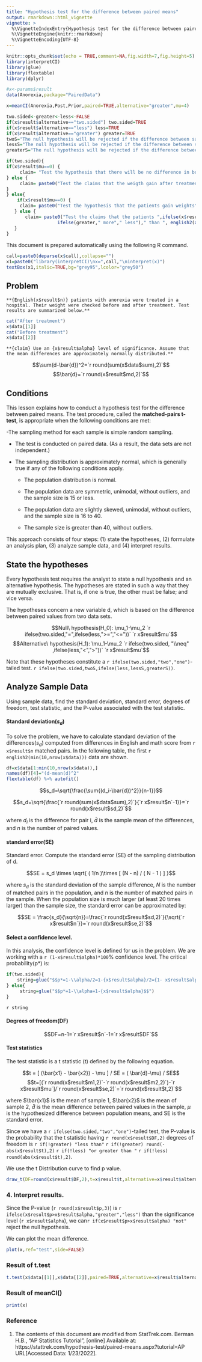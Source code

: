 ```yaml
---
title: "Hypothesis test for the difference between paired means"
output: rmarkdown::html_vignette
vignette: >
  %\VignetteIndexEntry{Hypothesis test for the difference between paired means}
  %\VignetteEngine{knitr::rmarkdown}
  %\VignetteEncoding{UTF-8}
---
```


```r
knitr::opts_chunk$set(echo = TRUE,comment=NA,fig.width=7,fig.height=5)
library(interpretCI)
library(glue)
library(flextable)
library(dplyr)
```

```r
#x<-params$result
data(Anorexia,package="PairedData")

x=meanCI(Anorexia,Post,Prior,paired=TRUE,alternative="greater",mu=4)

two.sided<-greater<-less<-FALSE
if(x$result$alternative=="two.sided") two.sided=TRUE
if(x$result$alternative=="less") less=TRUE
if(x$result$alternative=="greater") greater=TRUE
twoS="The null hypothesis will be rejected if the difference between sample means is too big or if it is too small."
lessS="The null hypothesis will be rejected if the difference between sample means is too small."
greaterS="The null hypothesis will be rejected if the difference between sample means is too big."

if(two.sided){
if(x$result$mu==0) {
     claim= "Test the hypothesis that there will be no difference in body weightmen after treatment"
} else {
     claim= paste0("Test the claims that the weigth gain after treatment is equal to ", x$result$mu) 
}
} else{
    if(x$result$mu==0) {
     claim= paste0("Test the hypothesis that the patients gain weights", ifelse(greater,"more","less")," after treatment.")
   } else {
       claim= paste0("Test the claims that the patients ",ifelse(x$result$mu>0,"gain","loose")," at least ", 
                   ifelse(greater," more"," less")," than ", english2(abs(x$result$mu)), " pounds in weights after treatment.") 
   }
}
```


This document is prepared automatically using the following R command.

```r
call=paste0(deparse(x$call),collapse="")
x1=paste0("library(interpretCI)\nx=",call,"\ninterpret(x)")
textBox(x1,italic=TRUE,bg="grey95",lcolor="grey50")
```

## Problem

```glue
**{English(x$result$n)} patients with anorexia were treated in a hospital. Their weight were checked before and after treatment. Test results are summarized below.**
```

```r
cat("After treatment")
x$data[[1]]
cat("Before treatment")
x$data[[2]]
```

```glue
**{claim} Use an {x$result$alpha} level of significance. Assume that the mean differences are approximately normally distributed.**
```

$$\sum(d-\bar{d})^2=`r round(sum(x$data$sum),2)`$$
$$\bar{d}=`r round(x$result$md,2)`$$


## Conditions

This lesson explains how to conduct a hypothesis test for the difference between paired means. The test procedure, called the **matched-pairs t-test**, is appropriate when the following conditions are met:

-The sampling method for each sample is simple random sampling.

- The test is conducted on paired data. (As a result, the data sets are not independent.)

- The sampling distribution is approximately normal, which is generally true if any of the following conditions apply.

     + The population distribution is normal.
     
     + The population data are symmetric, unimodal, without outliers, and the sample size is 15 or less.
     
     + The population data are slightly skewed, unimodal, without outliers, and the sample size is 16 to 40.

     + The sample size is greater than 40, without outliers.
     
This approach consists of four steps: (1) state the hypotheses, (2) formulate an analysis plan, (3) analyze sample data, and (4) interpret results.


## State the hypotheses

Every hypothesis test requires the analyst to state a null hypothesis and an alternative hypothesis. The hypotheses are stated in such a way that they are mutually exclusive. That is, if one is true, the other must be false; and vice versa.

The hypotheses concern a new variable d, which is based on the difference between paired values from two data sets.


$$Null\ hypothesis(H_0): \mu_1-\mu_2 `r ifelse(two.sided,"=",ifelse(less,">=","<="))` `r x$result$mu`$$
$$Alternative\ hypothesis(H_1): \mu_1-\mu_2 `r ifelse(two.sided, "\\neq" ,ifelse(less,"<",">"))` `r x$result$mu`$$

Note that these hypotheses constitute a `r ifelse(two.sided,"two","one")`-tailed test. `r ifelse(two.sided,twoS,ifelse(less,lessS,greaterS))`.


## Analyze Sample Data

Using sample data, find the standard deviation, standard error, degrees of freedom, test statistic, and the P-value associated with the test statistic.

#### Standard deviation($s_d$)

To solve the problem, we have to calculate standard deviation of the differences($s_d$) computed from  differences in English and math score from `r x$result$n` matched pairs. In the following table, the first `r english2(min(10,nrow(x$data)))` data are shown.

```r
df=x$data[1:min(10,nrow(x$data)),]
names(df)[4]="(d-mean(d)^2"
flextable(df) %>% autofit()
```




 $$s_d=\sqrt{\frac{\sum{(d_i-\bar{d})^2}}{n-1}}$$
 
 $$s_d=\sqrt{\frac{`r round(sum(x$data$sum),2)`}{`r x$result$n`-1}}=`r round(x$result$sd,2)`$$
 
where $d_i$ is the difference for pair i, $\bar{d}$ is the sample mean of the differences, and $n$ is the number of paired values.



#### standard error(SE)

Standard error. Compute the standard error (SE) of the sampling distribution of d.

$$SE = s_d \times \sqrt{ ( 1/n )\times [ (N - n) / ( N - 1 ) ] }$$

where $s_d$ is the standard deviation of the sample difference, $N$ is the number of matched pairs in the population, and $n$ is the number of matched pairs in the sample. When the population size is much larger (at least 20 times larger) than the sample size, the standard error can be approximated by:

$$SE = \frac{s_d}{\sqrt{n}}=\frac{`r round(x$result$sd,2)`}{\sqrt{`r x$result$n`}}=`r round(x$result$se,2)`$$

#### Select a confidence level. 

In this analysis, the confidence level is defined for us in the problem. We are working with a `r (1-x$result$alpha)*100`% confidence level. The critical probability(p*) is:

```r
if(two.sided){
    string=glue("$$p*=1-\\alpha/2=1-{x$result$alpha}/2={1- x$result$alpha/2}$$")
} else{
     string=glue("$$p*=1-\\alpha=1-{x$result$alpha}$$")
}
```
`r string`

#### Degrees of freedom(DF)

$$DF=n-1=`r x$result$n`-1=`r x$result$DF`$$

#### Test statistics

The test statistic is a t statistic (t) defined by the following equation.

$$t = [ (\bar{x1} - \bar{x2}) - \mu ] / SE = ( \bar{d}-\mu) / SE$$
$$t=[(`r round(x$result$m1,2)`-`r round(x$result$m2,2)`)-`r x$result$mu`]/`r round(x$result$se,2)`=`r round(x$result$t,2)`$$

where $\bar{x1}$ is the mean of sample 1, $\bar{x2}$ is the mean of sample 2, $\bar{d}$ is the mean difference between paired values in the sample, $\mu$ is the hypothesized difference between population means, and SE is the standard error.

Since we have a `r ifelse(two.sided,"two","one")`-tailed test, the P-value is the probability that the t statistic having `r round(x$result$DF,2)` degrees of freedom is `r if(!greater) "less than"` `r if(!greater) round(-abs(x$result$t),2)` `r if(!less) "or greater than "` `r if(!less) round(abs(x$result$t),2)`.

We use the t Distribution curve to find p value.

```r
draw_t(DF=round(x$result$DF,2),t=x$result$t,alternative=x$result$alternative)
```

### 4. Interpret results. 

Since the P-value (`r round(x$result$p,3)`) is `r ifelse(x$result$p>x$result$alpha,"greater","less")` than the significance level (`r x$result$alpha`), we can`r if(x$result$p>x$result$alpha) "not"` reject the null hypothesis.

We can plot the mean difference.
```r
plot(x,ref="test",side=FALSE)
```

### Result of t.test

```r
t.test(x$data[[1]],x$data[[2]],paired=TRUE,alternative=x$result$alternative,conf.level=1-x$result$alpha,mu=x$result$mu)
```

### Result of meanCI()

```r
print(x)
```


### Reference

1. The contents of this document are modified from StatTrek.com.
Berman H.B., "AP Statistics Tutorial", [online] Available at:  https://stattrek.com/hypothesis-test/paired-means.aspx?tutorial=AP URL[Accessed Data: 1/23/2022]. 

